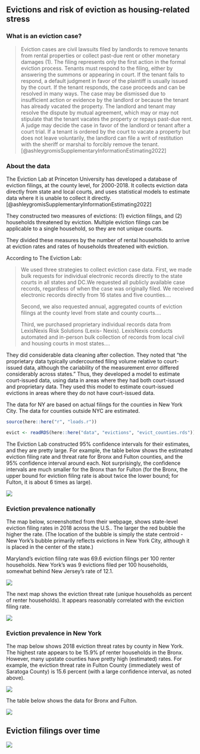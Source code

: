 ## Evictions and risk of eviction as housing-related stress

### What is an eviction case?

> Eviction cases are civil lawsuits filed by landlords to remove tenants from rental properties or collect past-due rent or other monetary damages (1). The filing represents only the first action in the formal eviction process. Tenants must respond to the filing, either by answering the summons or appearing in court. If the tenant fails to respond, a default judgment in favor of the plaintiff is usually issued by the court. If the tenant responds, the case proceeds and can be resolved in many ways. The case may be dismissed due to insufficient action or evidence by the landlord or because the tenant has already vacated the property. The landlord and tenant may resolve the dispute by mutual agreement, which may or may not stipulate that the tenant vacates the property or repays past-due rent. A judge may decide the case in favor of the landlord or tenant after a court trial. If a tenant is ordered by the court to vacate a property but does not leave voluntarily, the landlord can file a writ of restitution with the sheriff or marshal to forcibly remove the tenant. [@ashleygromisSupplementaryInformationEstimating2022]

### About the data

The Eviction Lab at Princeton University has developed a database of eviction filings, at the county level, for 2000-2018. It collects eviction data directly from state and local courts, and uses statistical models to estimate data where it is unable to collect it directly. [@ashleygromisSupplementaryInformationEstimating2022]

They constructed two measures of evictions: (1) eviction filings, and (2) households threatened by eviction. Multiple eviction filings can be applicable to a single household, so they are not unique counts.

They divided these measures by the number of rental households to arrive at eviction rates and rates of households threatened with eviction.

According to The Eviction Lab:

> We used three strategies to collect eviction case data. First, we made bulk requests for individual electronic records directly to the state courts in all states and DC.We requested all publicly available case records, regardless of when the case was originally filed. We received electronic records directly from 16 states and five counties....
>
> Second, we also requested annual, aggregated counts of eviction filings at the county level from state and county courts....
>
> Third, we purchased proprietary individual records data from LexisNexis Risk Solutions (Lexis- Nexis). LexisNexis conducts automated and in-person bulk collection of records from local civil and housing courts in most states....

They did considerable data cleaning after collection. They noted that "the proprietary data typically undercounted filing volume relative to court-issued data, although the cariability of the measurement error differed considerably across states." Thus, they developed a model to estimate court-issued data, using data in areas where they had both court-issued and proprietary data. They used this model to estimate court-issued evictions in areas where they do not have court-issued data.

The data for NY are based on actual filings for the counties in New York City. The data for counties outside NYC are estimated.

```r
source(here::here("r", "loads.r"))

evict <- readRDS(here::here("data", "evictions", "evict_counties.rds"))

```

The Eviction Lab constructed 95% confidence intervals for their estimates, and they are pretty large. For example, the table below shows the estimated eviction filing rate and threat rate for Bronx and Fulton counties, and the 95% confidence interval around each. Not surprisingly, the confidence intervals are much smaller for the Bronx than for Fulton (for the Bronx, the upper bound for eviction filing rate is about twice the lower bound; for Fulton, it is about 6 times as large).

![](../images/paste-41428E61.png)

### Eviction prevalence nationally

The map below, screenshotted from their webpage, shows state-level eviction filing rates in 2018 across the U.S.. The larger the red bubble the higher the rate. (The location of the bubble is simply the state centroid - New York's bubble primarily reflects evictions in New York City, although it is placed in the center of the state.)

Maryland's eviction filing rate was 69.6 eviction filings per 100 renter households. New York's was 9 evictions filed per 100 households, somewhat behind New Jersey's rate of 12.1.

![](../images/paste-7E6206CE.png)

The next map shows the eviction threat rate (unique households as percent of renter households). It appears reasonably correlated with the eviction filing rate.

![](../images/paste-5A088CAD.png)

### Eviction prevalence in New York

The map below shows 2018 eviction threat rates by county in New York. The highest rate appears to be 15.9% pf renter households in the Bronx. However, many upstate counties have pretty high (estimated) rates. For example, the eviction threat rate in Fulton County (immediately west of Saratoga County) is 15.6 percent (with a large confidence interval, as noted above).

![](../images/paste-6F7AB6FE.png)

The table below shows the data for Bronx and Fulton.

![](../images/paste-DC9DD075.png)

## Eviction filings over time

![](../images/paste-37389E35.png)
